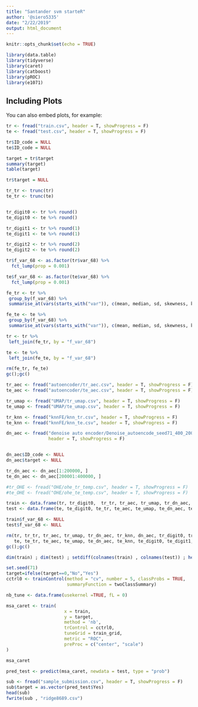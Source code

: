 ```yaml
---
title: "Santander svm starteR"
author: '@siero5335'
date: "2/22/2019"
output: html_document
---
```


```r
knitr::opts_chunk$set(echo = TRUE)
```

```r
library(data.table)
library(tidyverse)
library(caret)
library(catboost)
library(pROC)
library(e1071)
```

## Including Plots

You can also embed plots, for example:

```r
tr <- fread("train.csv", header = T, showProgress = F)
te <- fread("test.csv", header = T, showProgress = F)
```


```r
tr$ID_code = NULL
te$ID_code = NULL

target = tr$target
summary(target)
table(target)

tr$target = NULL
```

```r
tr_tr <- trunc(tr)
te_tr <- trunc(te)


tr_digit0 <- tr %>% round() 
te_digit0 <- te %>% round()

tr_digit1 <- tr %>% round(1)
te_digit1 <- te %>% round(1)

tr_digit2 <- tr %>% round(2)
te_digit2 <- te %>% round(2)
```

```r
tr$f_var_68 <- as.factor(tr$var_68) %>%
  fct_lump(prop = 0.001)

te$f_var_68 <- as.factor(te$var_68) %>%
  fct_lump(prop = 0.001)
```

```r
fe_tr <- tr %>%
 group_by(f_var_68) %>%
 summarise_at(vars(starts_with("var")), c(mean, median, sd, skewness, kurtosis, sum, max, min))

fe_te <- te %>%
 group_by(f_var_68) %>%
 summarise_at(vars(starts_with("var")), c(mean, median, sd, skewness, kurtosis, sum,  max, min))
```

```r
tr <- tr %>%
 left_join(fe_tr, by = "f_var_68")

te <- te %>%
 left_join(fe_te, by = "f_var_68")

rm(fe_tr, fe_te)
gc();gc()
```

```r
tr_aec <- fread("autoencoder/tr_aec.csv", header = T, showProgress = F)
te_aec <- fread("autoencoder/te_aec.csv", header = T, showProgress = F)

tr_umap <- fread("UMAP/tr_umap.csv", header = T, showProgress = F)
te_umap <- fread("UMAP/te_umap.csv", header = T, showProgress = F)

tr_knn <- fread("knnFE/knn_tr.csv", header = T, showProgress = F)
te_knn <- fread("knnFE/knn_te.csv", header = T, showProgress = F)

dn_aec <- fread("denoise auto encoder/Denoise_autoencode_seed71_400_200_512_500.csv",
                header = T, showProgress = F)


dn_aec$ID_code <- NULL
dn_aec$target <- NULL

tr_dn_aec <- dn_aec[1:200000, ]
te_dn_aec <- dn_aec[200001:400000, ]

#tr_OHE <- fread("OHE/ohe_tr_temp.csv", header = T, showProgress = F)
#te_OHE <- fread("OHE/ohe_te_temp.csv", header = T, showProgress = F)

train <- data.frame(tr, tr_digit0,  tr_tr, tr_aec, tr_umap, tr_dn_aec, tr_knn, tr_digit1, tr_digit2)
test <- data.frame(te, te_digit0, te_tr, te_aec, te_umap, te_dn_aec, te_knn, te_digit1, te_digit2)

train$f_var_68 <- NULL
test$f_var_68 <- NULL

rm(tr, tr_tr, tr_aec, tr_umap, tr_dn_aec, tr_knn, dn_aec, tr_digit0, tr_digit1, tr_digit2, 
   te, te_tr, te_aec, te_umap, te_dn_aec, te_knn, te_digit0, te_digit1, te_digit2)
gc();gc()
```

```r
dim(train) ; dim(test) ; setdiff(colnames(train) , colnames(test)) ; head(train) ; head(test)
```

```r
set.seed(71)
target=ifelse(target==0,"No","Yes")
cctrl0 <- trainControl(method = "cv", number = 5, classProbs = TRUE,
                       summaryFunction = twoClassSummary)

nb_tune <- data.frame(usekernel =TRUE, fL = 0)

msa_caret <- train(
                      x = train,
                      y = target,
                      method = 'nb',
                      trControl = cctrl0,
                      tuneGrid = train_grid,
                      metric = "ROC",
                      preProc = c("center", "scale")
)
```

```r
msa_caret
```

```r
pred_test <- predict(msa_caret, newdata = test, type = "prob")
```

```r
sub <- fread("sample_submission.csv", header = T, showProgress = F)
sub$target = as.vector(pred_test$Yes)
head(sub)
fwrite(sub , "ridge8689.csv")
```  